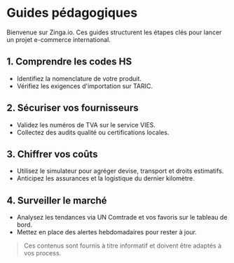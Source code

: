 # Guides pédagogiques

Bienvenue sur Zinga.io. Ces guides structurent les étapes clés pour lancer un projet e-commerce international.

## 1. Comprendre les codes HS
- Identifiez la nomenclature de votre produit.
- Vérifiez les exigences d'importation sur TARIC.

## 2. Sécuriser vos fournisseurs
- Validez les numéros de TVA sur le service VIES.
- Collectez des audits qualité ou certifications locales.

## 3. Chiffrer vos coûts
- Utilisez le simulateur pour agréger devise, transport et droits estimatifs.
- Anticipez les assurances et la logistique du dernier kilomètre.

## 4. Surveiller le marché
- Analysez les tendances via UN Comtrade et vos favoris sur le tableau de bord.
- Mettez en place des alertes hebdomadaires pour rester à jour.

> Ces contenus sont fournis à titre informatif et doivent être adaptés à vos process.
